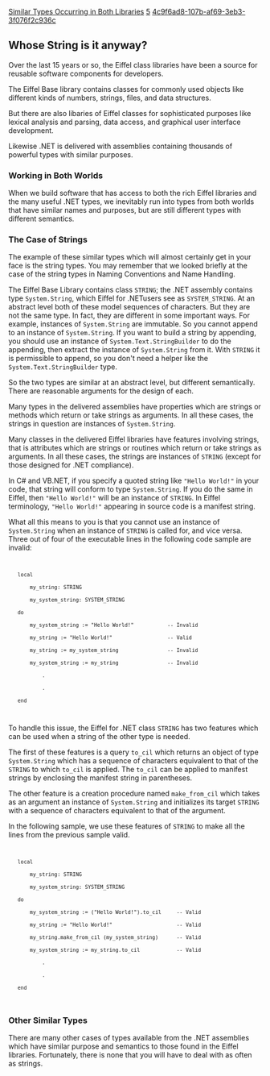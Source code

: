 [[Property:title|Similar Types Occurring in Both Libraries]]
[[Property:weight|5]]
[[Property:uuid|4c9f6ad8-107b-af69-3eb3-3f076f2c936c]]
==Whose String is it anyway?==

Over the last 15 years or so, the Eiffel class libraries have been a source for reusable software components for developers. 

The Eiffel Base library contains classes for commonly used objects like different kinds of numbers, strings, files, and data structures. 

But there are also libaries of Eiffel classes for sophisticated purposes like lexical analysis and parsing, data access, and graphical user interface development. 

Likewise .NET is delivered with assemblies containing thousands of powerful types with similar purposes. 

===Working in Both Worlds===

When we build software that has access to both the rich Eiffel libraries and the many useful .NET types, we inevitably run into types from both worlds that have similar names and purposes, but are still different types with different semantics. 

===The Case of Strings===

The example of these similar types which will almost certainly get in your face is the string types. You may remember that we looked briefly at the case of the string types in Naming Conventions and Name Handling. 

The Eiffel Base Library contains class <code> STRING </code>; the .NET assembly contains type <code> System.String </code>, which Eiffel for .NETusers see as <code> SYSTEM_STRING </code>. At an abstract level both of these model sequences of characters. But they are not the same type. In fact, they are different in some important ways. For example, instances of <code> System.String </code> are immutable. So you cannot append to an instance of <code> System.String </code>. If you want to build a string by appending, you should use an instance of <code> System.Text.StringBuilder </code> to do the appending, then extract the instance of <code> System.String </code> from it. With <code> STRING </code> it is permissible to append, so you don't need a helper like the <code> System.Text.StringBuilder </code> type. 

So the two types are similar at an abstract level, but different semantically. There are reasonable arguments for the design of each. 

Many types in the delivered assemblies have properties which are strings or methods which return or take strings as arguments. In all these cases, the strings in question are instances of <code> System.String </code>. 

Many classes in the delivered Eiffel libraries have features involving strings, that is attributes which are strings or routines which return or take strings as arguments. In all these cases, the strings are instances of <code> STRING </code> (except for those designed for .NET compliance). 

In C# and VB.NET, if you specify a quoted string like <code> "Hello World!" </code> in your code, that string will conform to type <code> System.String </code>. If you do the same in Eiffel, then <code> "Hello World!" </code> will be an instance of <code> STRING </code>. In Eiffel terminology, <code> "Hello World!" </code> appearing in source code is a manifest string. 

What all this means to you is that you cannot use an instance of <code> System.String </code> when an instance of <code> STRING </code> is called for, and vice versa. Three out of four of the executable lines in the following code sample are invalid: 
<code>
	local
		my_string: STRING
		my_system_string: SYSTEM_STRING
	do
		my_system_string := "Hello World!"           -- Invalid
		my_string := "Hello World!"                  -- Valid
		my_string := my_system_string                -- Invalid
		my_system_string := my_string                -- Invalid
			.
			.
	end
</code>

To handle this issue, the Eiffel for .NET class <code> STRING </code> has two features which can be used when a string of the other type is needed. 

The first of these features is a query <code> to_cil </code> which returns an object of type <code> System.String </code> which has a sequence of characters equivalent to that of the <code> STRING </code> to which <code> to_cil </code> is applied. The <code> to_cil </code> can be applied to manifest strings by enclosing the manifest string in parentheses. 

The other feature is a creation procedure named <code> make_from_cil </code> which takes as an argument an instance of <code> System.String </code> and initializes its target <code> STRING </code> with a sequence of characters equivalent to that of the argument. 

In the following sample, we use these features of <code> STRING </code> to make all the lines from the previous sample valid. 
<code>
	local
		my_string: STRING
		my_system_string: SYSTEM_STRING
	do
		my_system_string := ("Hello World!").to_cil     -- Valid
		my_string := "Hello World!"                     -- Valid
		my_string.make_from_cil (my_system_string)      -- Valid
		my_system_string := my_string.to_cil            -- Valid
			.
			.
	end
</code>

{{note|As shown in the above example, it is necessary to apply <code> to_cil </code> to a manifest string if you are assigning it to a <code> System.String </code> or passing it as an argument where a <code> System.String </code> is called for. <br/>
This is expected to change in a future release. It shall become unnecesary to apply <code> to_cil </code> to manifest strings. Instead, whether a <code> STRING </code> or <code> System.String </code> is needed will be determined by the context in which the manifest string is being used, and the proper type of object will be generated. }}

===Other Similar Types===

There are many other cases of types available from the .NET assemblies which have similar purpose and semantics to those found in the Eiffel libraries. Fortunately, there is none that you will have to deal with as often as strings. 




